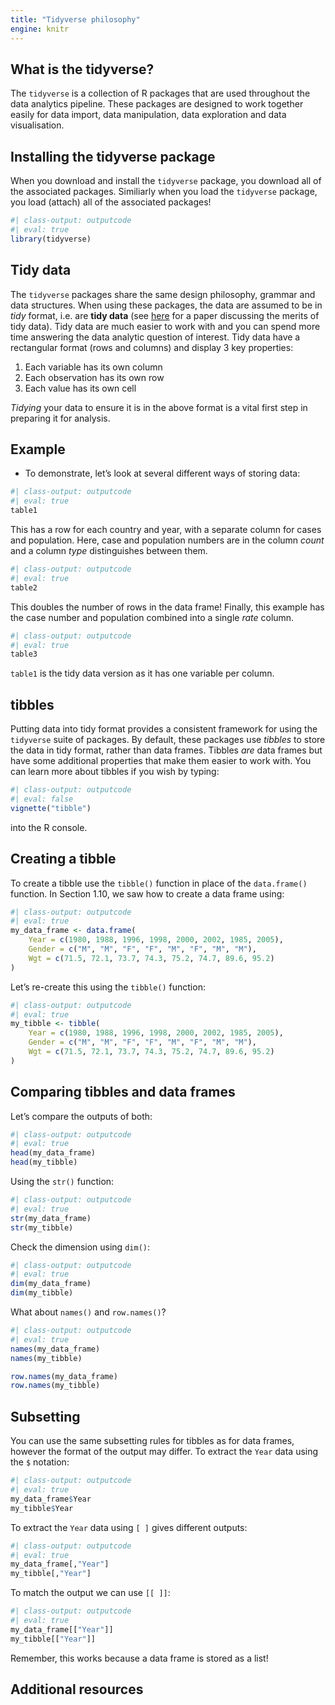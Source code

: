 ```yaml
---
title: "Tidyverse philosophy"
engine: knitr
---
```


## What is the tidyverse?

The `tidyverse` is a collection of R packages that are used throughout the data analytics pipeline. These packages are designed to work together easily for data import, data manipulation, data exploration and data visualisation.

## Installing the tidyverse package

When you download and install the `tidyverse` package, you download all of the associated packages. Similiarly when you load the `tidyverse` package, you load (attach) all of the associated packages!

```r
#| class-output: outputcode
#| eval: true
library(tidyverse)
```

## Tidy data

The `tidyverse` packages share the same design philosophy, grammar and data structures. When using these packages, the data are assumed to be in *tidy* format, i.e. are **tidy data** (see [here](http://www.jstatsoft.org/v59/i10/paper) for a paper discussing the merits of tidy data). Tidy data are much easier to work with and you can spend more time answering the data analytic question of interest. Tidy data have a rectangular format (rows and columns) and display 3 key properties:

1. Each variable has its own column
2. Each observation has its own row
3. Each value has its own cell

*Tidying* your data to ensure it is in the above format is a vital first step in preparing it for analysis. 

## Example

- To demonstrate, let's look at several different ways of storing data:
```r
#| class-output: outputcode
#| eval: true
table1
```

This has a row for each country and year, with a separate column for cases and population. Here, case and population numbers are in the column *count* and a column *type* distinguishes between them.

```r
#| class-output: outputcode
#| eval: true
table2
```

This doubles the number of rows in the data frame! Finally, this example has the case number and population combined into a single *rate* column.

```r
#| class-output: outputcode
#| eval: true
table3
```

`table1` is the tidy data version as it has one variable per column.

## tibbles

Putting data into tidy format provides a consistent framework for using the `tidyverse` suite of packages. By default, these packages use *tibbles* to store the data in tidy format, rather than data frames. Tibbles *are* data frames but have some additional properties that make them easier to work with. You can learn more about tibbles if you wish by typing:

```r
#| class-output: outputcode
#| eval: false
vignette("tibble")
```
into the R console.
    
## Creating a tibble

To create a tibble use the `tibble()` function in place of the `data.frame()` function. In Section 1.10, we saw how to create a data frame using:

```r
#| class-output: outputcode
#| eval: true
my_data_frame <- data.frame(
    Year = c(1980, 1988, 1996, 1998, 2000, 2002, 1985, 2005),
    Gender = c("M", "M", "F", "F", "M", "F", "M", "M"),
    Wgt = c(71.5, 72.1, 73.7, 74.3, 75.2, 74.7, 89.6, 95.2)
)
```
    
Let's re-create this using the `tibble()` function:
```r
#| class-output: outputcode
#| eval: true
my_tibble <- tibble(
    Year = c(1980, 1988, 1996, 1998, 2000, 2002, 1985, 2005),
    Gender = c("M", "M", "F", "F", "M", "F", "M", "M"),
    Wgt = c(71.5, 72.1, 73.7, 74.3, 75.2, 74.7, 89.6, 95.2)
)
```
   
## Comparing tibbles and data frames

Let's compare the outputs of both:
```r
#| class-output: outputcode
#| eval: true
head(my_data_frame)
head(my_tibble)
```
    
Using the `str()` function:
```r
#| class-output: outputcode
#| eval: true
str(my_data_frame)
str(my_tibble)
```

Check the dimension using `dim()`:
```r
#| class-output: outputcode
#| eval: true
dim(my_data_frame)
dim(my_tibble)
```
    
What about `names()` and `row.names()`?
```r
#| class-output: outputcode
#| eval: true
names(my_data_frame)
names(my_tibble)

row.names(my_data_frame)
row.names(my_tibble)
```

## Subsetting 

You can use the same subsetting rules for tibbles as for data frames, however the format of the output may differ. To extract the `Year` data using the `$` notation:

```r
#| class-output: outputcode
#| eval: true
my_data_frame$Year
my_tibble$Year
```

To extract the `Year` data using `[ ]` gives different outputs:

```r
#| class-output: outputcode
#| eval: true
my_data_frame[,"Year"]
my_tibble[,"Year"]
```
    
To match the output we can use `[[ ]]`:
```r
#| class-output: outputcode
#| eval: true
my_data_frame[["Year"]]
my_tibble[["Year"]]
```

Remember, this works because a data frame is stored as a list!

## Additional resources
